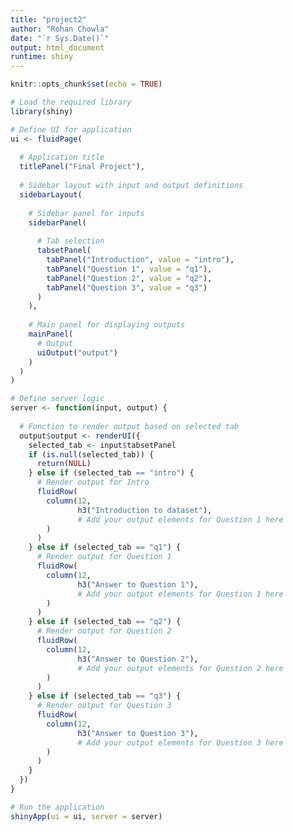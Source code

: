 ```yaml
---
title: "project2"
author: "Rohan Chowla"
date: "`r Sys.Date()`"
output: html_document
runtime: shiny
---
```


```r
knitr::opts_chunk$set(echo = TRUE)
```


```r
# Load the required library
library(shiny)

# Define UI for application
ui <- fluidPage(
  
  # Application title
  titlePanel("Final Project"),
  
  # Sidebar layout with input and output definitions
  sidebarLayout(
    
    # Sidebar panel for inputs
    sidebarPanel(
      
      # Tab selection
      tabsetPanel(
        tabPanel("Introduction", value = "intro"),
        tabPanel("Question 1", value = "q1"),
        tabPanel("Question 2", value = "q2"),
        tabPanel("Question 3", value = "q3")
      )
    ),
    
    # Main panel for displaying outputs
    mainPanel(
      # Output
      uiOutput("output")
    )
  )
)

# Define server logic
server <- function(input, output) {
  
  # Function to render output based on selected tab
  output$output <- renderUI({
    selected_tab <- input$tabsetPanel
    if (is.null(selected_tab)) {
      return(NULL)
    } else if (selected_tab == "intro") {
      # Render output for Intro
      fluidRow(
        column(12,
               h3("Introduction to dataset"),
               # Add your output elements for Question 1 here
        )
      )
    } else if (selected_tab == "q1") {
      # Render output for Question 1
      fluidRow(
        column(12,
               h3("Answer to Question 1"),
               # Add your output elements for Question 1 here
        )
      )
    } else if (selected_tab == "q2") {
      # Render output for Question 2
      fluidRow(
        column(12,
               h3("Answer to Question 2"),
               # Add your output elements for Question 2 here
        )
      )
    } else if (selected_tab == "q3") {
      # Render output for Question 3
      fluidRow(
        column(12,
               h3("Answer to Question 3"),
               # Add your output elements for Question 3 here
        )
      )
    }
  })
}

# Run the application
shinyApp(ui = ui, server = server)
```